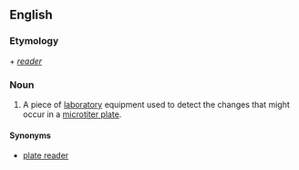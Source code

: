 ==English==

===Etymology===
{{prefix|micro|plate}} + ''[[reader]]''

===Noun===
{{en-noun|sg=[[microplate]] [[reader]]}}

# {{context|chemistry|biochemistry}} A piece of [[laboratory]] equipment used to detect the changes that might occur in a [[microtiter plate]].

====Synonyms====
* [[plate reader]]
